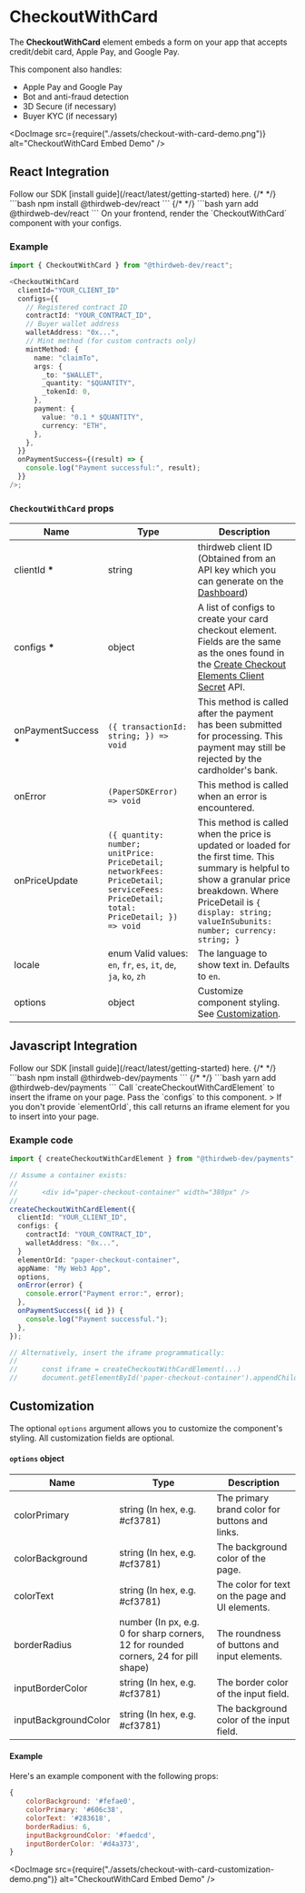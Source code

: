 
# CheckoutWithCard

The **CheckoutWithCard** element embeds a form on your app that accepts credit/debit card, Apple Pay, and Google Pay.

This component also handles:

- Apple Pay and Google Pay
- Bot and anti-fraud detection
- 3D Secure (if necessary)
- Buyer KYC (if necessary)

<DocImage
	src={require("./assets/checkout-with-card-demo.png")}
	alt="CheckoutWithCard Embed Demo"
/>

## React Integration

<Steps>
	<Step title="Install the React SDK">
  Follow our SDK [install guide](/react/latest/getting-started) here.
   {/* <!-- prettier-ignore --> */}
		```bash
    npm install @thirdweb-dev/react
    ```
    {/* <!-- prettier-ignore --> */}
		```bash
    yarn add @thirdweb-dev/react
    ```
	</Step>
  <Step title="Embed your component">
    On your frontend, render the `CheckoutWithCard` component with your configs.
  </Step>
</Steps>

### Example

```typescript
import { CheckoutWithCard } from "@thirdweb-dev/react";

<CheckoutWithCard
  clientId="YOUR_CLIENT_ID"
  configs={{
    // Registered contract ID
    contractId: "YOUR_CONTRACT_ID",
    // Buyer wallet address
    walletAddress: "0x...",
    // Mint method (for custom contracts only)
    mintMethod: {
      name: "claimTo",
      args: {
        _to: "$WALLET",
        _quantity: "$QUANTITY",
        _tokenId: 0,
      },
      payment: {
        value: "0.1 * $QUANTITY",
        currency: "ETH",
      },
    },
  }}
  onPaymentSuccess={(result) => {
    console.log("Payment successful:", result);
  }}
/>;
```

### `CheckoutWithCard` props

| Name                    | Type                                                                                                                              | Description                                                                                                                                                                                                                      |
| ----------------------- | --------------------------------------------------------------------------------------------------------------------------------- | -------------------------------------------------------------------------------------------------------------------------------------------------------------------------------------------------------------------------------- |
| clientId **\***         | string                                                                                                                            | thirdweb client ID (Obtained from an API key which you can generate on the [Dashboard](https://thirdweb.com/dashboard))                                                                                                          |
| configs **\***          | object                                                                                                                            | A list of configs to create your card checkout element. Fields are the same as the ones found in the [Create Checkout Elements Client Secret](https://docs.withpaper.com/reference/create-checkout-elements-client-secret) API.  |
| onPaymentSuccess **\*** | `({ transactionId: string; }) => void`                                                                                            | This method is called after the payment has been submitted for processing. This payment may still be rejected by the cardholder's bank.                                                                                          |
| onError                 | `(PaperSDKError) => void`                                                                                                         | This method is called when an error is encountered.                                                                                                                                                                              |
| onPriceUpdate           | `({ quantity: number; unitPrice: PriceDetail; networkFees: PriceDetail; serviceFees: PriceDetail; total: PriceDetail; }) => void` | This method is called when the price is updated or loaded for the first time. This summary is helpful to show a granular price breakdown. Where PriceDetail is `{ display: string; valueInSubunits: number; currency: string; }` |
| locale                  | enum Valid values: `en`, `fr`, `es`, `it`, `de`, `ja`, `ko`, `zh`                                                                 | The language to show text in. Defaults to `en`.                                                                                                                                                                                  |
| options                 | object                                                                                                                            | Customize component styling. See [Customization](#customization).                                                                                                                                                                |

## Javascript Integration

<Steps>
	<Step title="Install the Javascript SDK with your preferred package manager">
  Follow our SDK [install guide](/react/latest/getting-started) here.
   {/* <!-- prettier-ignore --> */}
		```bash
    npm install @thirdweb-dev/payments
    ```
    {/* <!-- prettier-ignore --> */}
		```bash
    yarn add @thirdweb-dev/payments
    ```
	</Step>
  <Step title="Add your iframe">
    Call `createCheckoutWithCardElement` to insert the iframe on your page. Pass the `configs` to this component.
    >  If you don't provide `elementOrId`, this call returns an iframe element for you to insert into your page.
  </Step>
</Steps>

### Example code

```typescript
import { createCheckoutWithCardElement } from "@thirdweb-dev/payments";

// Assume a container exists:
//
//		<div id="paper-checkout-container" width="380px" />
//
createCheckoutWithCardElement({
  clientId: "YOUR_CLIENT_ID",
  configs: {
    contractId: "YOUR_CONTRACT_ID",
    walletAddress: "0x...",
  }
  elementOrId: "paper-checkout-container",
  appName: "My Web3 App",
  options,
  onError(error) {
    console.error("Payment error:", error);
  },
  onPaymentSuccess({ id }) {
    console.log("Payment successful.");
  },
});

// Alternatively, insert the iframe programmatically:
//
//		const iframe = createCheckoutWithCardElement(...)
//		document.getElementById('paper-checkout-container').appendChild(iframe);

```

## Customization

The optional `options` argument allows you to customize the component's styling. All customization fields are optional.

#### `options` object

| Name                 | Type                                                                                | Description                                     |
| -------------------- | ----------------------------------------------------------------------------------- | ----------------------------------------------- |
| colorPrimary         | string (In hex, e.g. #cf3781)                                                       | The primary brand color for buttons and links.  |
| colorBackground      | string (In hex, e.g. #cf3781)                                                       | The background color of the page.               |
| colorText            | string (In hex, e.g. #cf3781)                                                       | The color for text on the page and UI elements. |
| borderRadius         | number (In px, e.g. 0 for sharp corners, 12 for rounded corners, 24 for pill shape) | The roundness of buttons and input elements.    |
| inputBorderColor     | string (In hex, e.g. #cf3781)                                                       | The border color of the input field.            |
| inputBackgroundColor | string (In hex, e.g. #cf3781)                                                       | The background color of the input field.        |

#### Example

Here's an example component with the following props:

```javascript
{
	colorBackground: '#fefae0',
	colorPrimary: '#606c38',
	colorText: '#283618',
	borderRadius: 6,
	inputBackgroundColor: '#faedcd',
	inputBorderColor: '#d4a373',
}
```

<DocImage
	src={require("./assets/checkout-with-card-customization-demo.png")}
	alt="CheckoutWithCard Embed Demo"
/>
